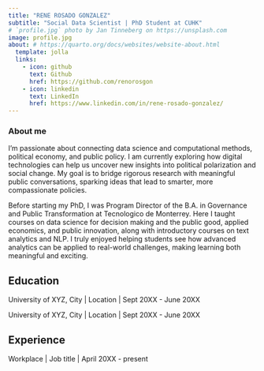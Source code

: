 ```yaml
---
title: "RENE ROSADO GONZALEZ"
subtitle: "Social Data Scientist | PhD Student at CUHK"
# `profile.jpg` photo by Jan Tinneberg on https://unsplash.com
image: profile.jpg
about: # https://quarto.org/docs/websites/website-about.html
  template: jolla
  links:
    - icon: github
      text: Github
      href: https://github.com/renorosgon
    - icon: linkedin
      text: LinkedIn
      href: https://www.linkedin.com/in/rene-rosado-gonzalez/
---
```

### About me
I’m passionate about connecting data science and computational methods, political economy, and public policy. I am currently exploring how digital technologies can help us uncover new insights into political polarization and social change. My goal is to bridge rigorous research with meaningful public conversations, sparking ideas that lead to smarter, more compassionate policies.

Before starting my PhD, I was Program Director of the B.A. in Governance and Public Transformation at Tecnologico de Monterrey. Here I taught courses on data science for decision making and the public good, applied economics, and public innovation, along with introductory courses on text analytics and NLP. I truly enjoyed helping students see how advanced analytics can be applied to real-world challenges, making learning both meaningful and exciting.

## Education

University of XYZ, City \| Location \| Sept 20XX - June 20XX

University of XYZ, City \| Location \| Sept 20XX - June 20XX

## Experience

Workplace \| Job title \| April 20XX - present